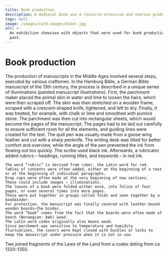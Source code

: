 ```yaml
---
title: Book production
description: A medieval book was a resource-intensive and onerous product.
tags: null
image: /images/card-images/boker.jpg
alt: >-
  An exhibition showcase with objects that were used for book production in the
  past.
---
```



# Book production

<Container stil="initial side">
    The production of manuscripts in the Middle Ages involved several steps, executed by various craftsmen. 
    In the Hamburg Bible, a German Bible manuscript of the 13th century, the process is described in a unique series of illuminations (painted manuscript illustrations). 
    First, the parchment maker placed the animal skin in water and lime to loosen the hairs, which were then scraped off. 
    The skin was then stretched on a wooden frame, scraped with a crescent-shaped knife, tightened, and left to dry. 
    Finally, it was treated, for example, with chalk or lime and smoothed with pumice stone. 
    The parchment was then cut into rectangular sheets, which would become the pages of the manuscript. 
    The pages had to be laid out carefully to ensure sufficient room for all the elements, and guiding lines were created for the text. 
    The quill pen was usually made from a goose wing feather and cut with a sharp penknife. 
    The writing desk was tilted for better comfort and overview, while the angle of the pen prevented the ink from flowing out too quickly. 
    The scribe used black ink. 
    Afterwards, a rubricator added rubrics – headings, running titles, and keywords – in red ink. 
    
    The word “rubric” is derived from ruber, the Latin word for red. 
    Tables of contents were often added, either at the beginning of a text or at the beginning of individual paragraphs. 
    Drop caps were often made at the very beginning of new sections. 
    These could include images – illuminations. 
    The leaves of a book were folded either once, into folios of four pages, or even several times into more pages. 
    These were put together in groups called folds and sewn together by a bookbinder. 
    For protection, the manuscript was finally covered with leather-bound wooden boards—the binder. 
    The word “book” comes from the fact that the boards were often made of beech (Norwegian: bøk) wood. 
    The Latin word codex originally also means wood. 
    Since parchment was sensitive to temperature and humidity fluctuations, the covers were kept closed with buckles or locks to keep the manuscript under pressure when it is not in use.
</Container>

<Work id="ubb-ms-1836-1">
Two joined fragments of the Laws of the Land from a codex dating from ca 1320–1350.
</Work>


